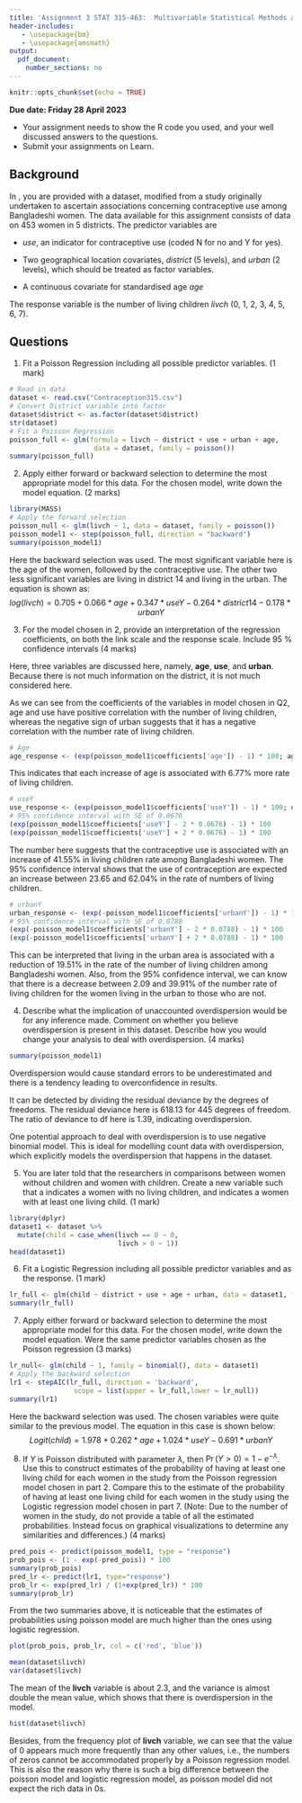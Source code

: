 ```yaml
---
title: 'Assignment 3 STAT 315-463:  Multivariable Statistical Methods and Applications'
header-includes:
   - \usepackage{bm}
   - \usepackage{amsmath}
output: 
  pdf_document:
    number_sections: no
---
```


```r
knitr::opts_chunk$set(echo = TRUE)
```

\vspace{-8 mm}
**Due date: Friday 28 April 2023**  
\vspace{-7 mm}

- Your assignment needs to show the R code you used, and your well discussed answers to  the questions. 
- Submit your assignments on Learn.
\vspace{- 2 mm}

## Background

In \texttt{Contraception315.csv}, you are provided with a dataset, modified from a study originally undertaken to ascertain associations concerning contraceptive use among Bangladeshi women. The data available for this assignment consists of data on 453 women in 5 districts. The predictor variables are

- *use*, an indicator for contraceptive use (coded N for no and Y for yes).

- Two geographical location covariates, *district* (5 levels), and *urban* (2 levels), which should be treated as factor variables.

- A continuous covariate for standardised age *age*

The response variable is the number of living children *livch* (0, 1, 2, 3, 4, 5, 6, 7).


## Questions

1. Fit a Poisson Regression including all possible predictor variables. (1 mark)
```r
# Read in data
dataset <- read.csv("Contraception315.csv")
# Convert District variable into factor
dataset$district <- as.factor(dataset$district)
str(dataset)
# Fit a Poisson Regression
poisson_full <- glm(formula = livch ~ district + use + urban + age, 
                     data = dataset, family = poisson())
summary(poisson_full)
```
   

2. Apply either forward or backward selection to determine the most appropriate model for this data. For the chosen model, write down the model equation. (2 marks)
```r
library(MASS)
# Apply the forward selection
poisson_null <- glm(livch ~ 1, data = dataset, family = poisson())
poisson_model1 <- step(poisson_full, direction = "backward")
summary(poisson_model1)
```
Here the backward selection was used. The most significant variable here is the age of the women, followed by the contraceptive use. The other two less significant variables are living in district 14 and living in the urban. The equation is shown as:
$$
log(livch) = 0.705 + 0.066*age + 0.347*useY - 0.264*district14 - 0.178*urbanY 
$$


3. For the model chosen in 2, provide an interpretation of the regression coefficients, on both the link scale and the response scale. Include 95 \% confidence intervals (4 marks)

Here, three variables are discussed here, namely, **age**, **use**, and **urban**. Because there is not much information on the district, it is not much considered here.

As we can see from the coefficients of the variables in model chosen in Q2, age and use have positive correlation with the number of living children, whereas the negative sign of urban suggests that it has a negative correlation with the number rate of living children.
```r
# Age
age_response <- (exp(poisson_model1$coefficients['age']) - 1) * 100; age_response 
```
This indicates that each increase of age is associated with 6.77\% more rate of living children. 

```r
# useY
use_response <- (exp(poisson_model1$coefficients['useY']) - 1) * 100; use_response  
# 95% confidence interval with SE of 0.0676
(exp(poisson_model1$coefficients['useY'] - 2 * 0.0676) - 1) * 100
(exp(poisson_model1$coefficients['useY'] + 2 * 0.0676) - 1) * 100
```
The number here suggests that the contraceptive use is associated with an increase of 41.55\% in living children rate among Bangladeshi women. The 95\% confidence interval shows that the use of contraception are expected an increase between 23.65 and 62.04\% in the rate of numbers of living children. 

```r
# urbanY
urban_response <- (exp(-poisson_model1$coefficients['urbanY']) - 1) * 100; urban_response
# 95% confidence interval with SE of 0.0788
(exp(-poisson_model1$coefficients['urbanY'] - 2 * 0.0788) - 1) * 100
(exp(-poisson_model1$coefficients['urbanY'] + 2 * 0.0788) - 1) * 100
```
This can be interpreted that living in the urban area is associated with a reduction of 19.51\% in the rate of the number of living children among Bangladeshi women. Also, from the 95\% confidence interval, we can know that there is a decrease between 2.09 and 39.91\% of the number rate of living children for the women living in the urban to those who are not.

\newpage

4. Describe what the implication of unaccounted overdispersion would be for any inference made. Comment on whether you believe overdispersion is present in this dataset. Describe how you would change your analysis to deal with overdispersion.  (4 marks)
```r
summary(poisson_model1)
```
Overdispersion would cause standard errors to be underestimated and there is a tendency leading to overconfidence in results. 

It can be detected by dividing the residual deviance by the degrees of freedoms. The residual deviance here is 618.13 for 445 degrees of freedom. The ratio of deviance to df here is 1.39, indicating overdispersion. 

One potential approach to deal with overdispersion is to use negative binomial model. This is ideal for modelling count data with overdispersion, which explicitly models the overdispersion that happens in the dataset. 



5. You are later told that the researchers in comparisons between women without children and women with children. Create a new variable \texttt{child} such that a \texttt{0} indicates a women with no living children, and \texttt{1} indicates a women with at least one living child. (1 mark)
```r
library(dplyr)
dataset1 <- dataset %>%
  mutate(child = case_when(livch == 0 ~ 0,
                           livch > 0 ~ 1))
head(dataset1)
```



6. Fit a Logistic Regression including all possible predictor variables and \texttt{child} as the response. (1 mark)
```r
lr_full <- glm(child ~ district + use + age + urban, data = dataset1, family = binomial())
summary(lr_full)
```

7. Apply either forward or backward selection to determine the most appropriate model for this data. For the chosen model, write down the model equation. Were the same predictor variables chosen as the Poisson regression (3 marks)
```r
lr_null<- glm(child ~ 1, family = binomial(), data = dataset1)
# Apply the backward selection
lr1 <- stepAIC(lr_full, direction = 'backward', 
                scope = list(upper = lr_full,lower = lr_null))
summary(lr1)
```

Here the backward selection was used. The chosen variables were quite similar to the previous model. The equation in this case is shown below:
$$
Logit(child) = 1.978 + 0.262*age + 1.024*useY-0.691*urbanY
$$

\newpage

8. If $Y$ is Poisson distributed with parameter $\lambda$, then $\Pr(Y > 0) = 1 -e^{-\lambda}$. Use this to construct estimates of the probability of having at least one living child for each women in the study from the Poisson regression model chosen in part 2. Compare this to the estimate of the probability of having at least one living child for each women in the study using the Logistic regression model chosen in part 7. (Note: Due to the number of women in the study, do not provide a table of all the estimated probabilities. Instead focus on graphical visualizations to determine any similarities and differences.) (4 marks)
```r
pred_pois <- predict(poisson_model1, type = "response")
prob_pois <- (1 - exp(-pred_pois)) * 100
summary(prob_pois)
pred_lr <- predict(lr1, type="response")
prob_lr <- exp(pred_lr) / (1+exp(pred_lr)) * 100
summary(prob_lr)
```
From the two summaries above, it is noticeable that the estimates of probabilities using poisson model are much higher than the ones using logistic regression. 

```r
plot(prob_pois, prob_lr, col = c('red', 'blue'))
```


```r
mean(dataset$livch)
var(dataset$livch)
```

The mean of the **livch** variable is about 2.3, and the variance is almost double the mean value, which shows that there is overdispersion in the model.

```r
hist(dataset$livch)
```
Besides, from the frequency plot of **livch** variable, we can see that the value of 0 appears much more frequently than any other values, i.e., the numbers of zeros cannot be accommodated properly by a Poisson regression model. This is also the reason why there is such a big difference between the poisson model and logistic regression model, as poisson model did not expect the rich data in 0s. 